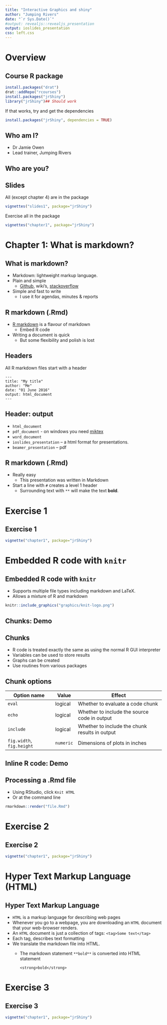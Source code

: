 ```yaml
---
title: "Interactive Graphics and shiny"
author: "Jumping Rivers"
date: "`r Sys.Date()`"
#output: revealjs::revealjs_presentation
output: ioslides_presentation
css: left.css
---
```

<!--
%\VignetteEngine{knitr::rmarkdown}
%\VignetteIndexEntry{Chapter 1 Slides}
-->

# Overview
## Course R package

```r
install.packages("drat")
drat::addRepo("rcourses")
install.packages("jrShiny")
library("jrShiny")## Should work
```

If that works, try and get the dependencies
```r
install.packages("jrShiny", dependencies = TRUE)
```

<!-- ## Who? -->

<!-- * Dr Colin Gillespie -->
<!-- * Statistics Lecturer, Newcastle University -->
<!-- * Research interest in high performance and parallel computing -->
<!--   * Twitter: [csgillespie](https://twitter.com/csgillespie) -->
<!--   * Linkedin: [csgillespie](https://uk.linkedin.com/in/colin-gillespie-25028332) -->
<!-- * Book: [Efficient R programming](https://github.com/csgillespie/efficientR) O'Reilly -->

## Who am I?

  * Dr Jamie Owen
  * Lead trainer, Jumping Rivers
  
## Who are you?

## Slides 

All (except chapter 4) are in the package
```r
vignettes("slides1", package="jrShiny")
```
Exercise all in the package

```r
vignettes("chapter1", package="jrShiny")
```

# Chapter 1: What is markdown?
## What is markdown?

  * Markdown: lightweight markup language.
  * Plain and simple
    * [Github](github.com), wiki's, [stackoverflow](stackoverflow.com)
  * Simple and fast to write
    * I use it for agendas, minutes & reports

<!-- ## 1 minute task -->

<!--   * What features of Word do you often use? -->
  
## R markdown (.Rmd)

  * [R markdown](http://shiny.rstudio.com/articles/rm-cheatsheet.html) is a flavour of markdown 
    * Embed R code
  * Writing a document is quick
    * But some flexibility and polish is lost
  
## Headers

All R markdown files start with a header
```
---
title: "My title"
author: "Me"
date: "01 June 2016"
output: html_document
---
```

## Header: output

  * `html_document` 
  * `pdf_document` - on windows you need [miktex](http://miktex.org/)
  * `word_document`
  * `ioslides_presentation` -- a html format for presentations.
  * `beamer_presentation` -- pdf

## R markdown (.Rmd)

  * Really easy
    * This presentation was written in Markdown
  * Start a line with `#` creates a level $1$ header
    * Surrounding text with `**` will make the text **bold**.

# Exercise 1
## Exercise 1

```r
vignette("chapter1", package="jrShiny")
```

# Embedded R code with `knitr`
## Embedded R code with `knitr`

  * Supports multiple file types including markdown and LaTeX.
  * Allows a mixture of R and markdown
  
```r
knitr::include_graphics("graphics/knit-logo.png")
```

## Chunks: Demo

## Chunks

  * R code is treated exactly the same as using the normal R GUI interpreter
* Variables can be used to store results
* Graphs can be created
* Use routines from various packages

## Chunk options

Option name | Value | Effect 
------------|-------|-------
`eval` | logical | Whether to evaluate a code chunk 
`echo` | logical | Whether to include the source code in output
`include` | logical | Whether to include the chunk results in output 
`fig.width`, `fig.height` | `numeric` | Dimensions of plots in inches


## Inline R code: Demo

## Processing a .Rmd file

  * Using RStudio, click `Knit HTML`
  * Or at the command line 
  
```r
rmarkdown::render("file.Rmd")
```

# Exercise 2
## Exercise 2

```r
vignette("chapter1", package="jrShiny")
```

# Hyper Text Markup Language (HTML)
## Hyper Text Markup Language

  * `HTML` is a markup language for describing web pages
  * Whenever you go to a webpage, you are downloading an `HTML` document that your web-browser renders.
  * An `HTML` document is just a collection of tags:
    ```
    <tag>Some text</tag>
    ```
* Each tag, describes text formatting
* We translate the markdown file into HTML.
  * The markdown statement `**bold**` is converted into HTML statement
    ```
    <strong>bold</strong>
    ```

# Exercise 3
## Exercise 3

```r
vignette("chapter1", package="jrShiny")
```

